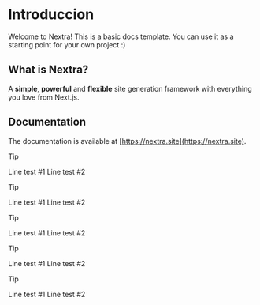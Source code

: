 # Introduccion
 
Welcome to Nextra! This is a basic docs template. You can use it as a starting point for your own project :)

## What is Nextra?

A **simple**, **powerful** and **flexible** site generation framework with everything you love from Next.js.

## Documentation

The documentation is available at [https://nextra.site](https://nextra.site).

> [!TIP]
>
> Line test #1
> Line test #2


> [!TIP]
>
> Line test #1
> Line test #2


> [!TIP]
>
> Line test #1
> Line test #2


> [!TIP]
>
> Line test #1
> Line test #2


> [!TIP]
>
> Line test #1
> Line test #2